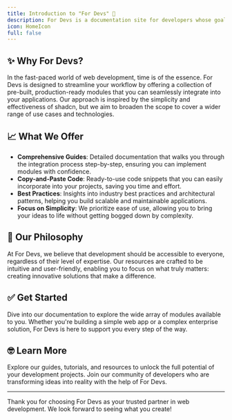 ```yaml
---
title: Introduction to "For Devs" 🚀
description: For Devs is a documentation site for developers whose goal is to provide a comprehensive guide on production-ready modules for web apps, how to integrate with your own app with simple copy and paste code just like shadcn but on a broader perspective. With a focus on simplicity and ease of use you can bring your ideas to life without the hassle of building it from scratch or even thinking about the underlying complexity or best practices and architecture to follow.
icon: HomeIcon
full: false
---
```


## ✨ Why For Devs?

In the fast-paced world of web development, time is of the essence. For Devs is designed to streamline your workflow by offering a collection of pre-built, production-ready modules that you can seamlessly integrate into your applications. Our approach is inspired by the simplicity and effectiveness of shadcn, but we aim to broaden the scope to cover a wider range of use cases and technologies.

## 📈 What We Offer

- **Comprehensive Guides**: Detailed documentation that walks you through the integration process step-by-step, ensuring you can implement modules with confidence.
- **Copy-and-Paste Code**: Ready-to-use code snippets that you can easily incorporate into your projects, saving you time and effort.
- **Best Practices**: Insights into industry best practices and architectural patterns, helping you build scalable and maintainable applications.
- **Focus on Simplicity**: We prioritize ease of use, allowing you to bring your ideas to life without getting bogged down by complexity.

## 🧠 Our Philosophy

At For Devs, we believe that development should be accessible to everyone, regardless of their level of expertise. Our resources are crafted to be intuitive and user-friendly, enabling you to focus on what truly matters: creating innovative solutions that make a difference.

## ✅ Get Started

Dive into our documentation to explore the wide array of modules available to you. Whether you're building a simple web app or a complex enterprise solution, For Devs is here to support you every step of the way.

## 🤓 Learn More

Explore our guides, tutorials, and resources to unlock the full potential of your development projects. Join our community of developers who are transforming ideas into reality with the help of For Devs.

---

Thank you for choosing For Devs as your trusted partner in web development. We look forward to seeing what you create! 